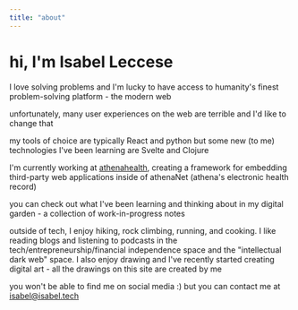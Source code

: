 ```yaml
---
title: "about"
---
```



# hi, I'm Isabel Leccese

I love solving problems and I'm lucky to have access to humanity's finest problem-solving platform - the modern web

unfortunately, many user experiences on the web are terrible and I'd like to change that

my tools of choice are typically React and python but some new (to me) technologies I've been learning are Svelte and Clojure

I'm currently working at [athenahealth](https://www.athenahealth.com/), creating a framework for embedding third-party web applications inside of athenaNet (athena's electronic health record)

you can check out what I've been learning and thinking about in my <Link to="/digital-garden">digital garden</Link> - a collection of work-in-progress notes

outside of tech, I enjoy hiking, rock climbing, running, and cooking. I like reading blogs and listening to podcasts in the tech/entrepreneurship/financial independence space and the "intellectual dark web" space. I also enjoy drawing and I've recently started creating digital art - all the drawings on this site are created by me

you won't be able to find me on social media :) but you can contact me at isabel@isabel.tech
